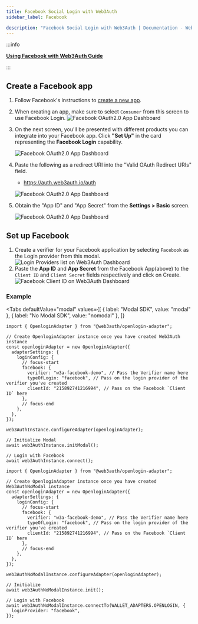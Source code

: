 ```yaml
---
title: Facebook Social Login with Web3Auth
sidebar_label: Facebook

description: "Facebook Social Login with Web3Auth | Documentation - Web3Auth"
---
```



:::info

**[Using Facebook with Web3Auth Guide](/guides/facebook)**

:::

## Create a Facebook app

1. Follow Facebook's instructions to
   [create a new app](https://developers.facebook.com/docs/development/create-an-app).
2. When creating an app, make sure to select `Consumer` from this screen to use Facebook Login.
   ![Facebook OAuth2.0 App Dashboard](/guides/social-providers/facebook/facebook-app.png)

3. On the next screen, you'll be presented with different products you can integrate into your
   Facebook app. Click **"Set Up"** in the card representing the **Facebook Login** capability.

   ![Facebook OAuth2.0 App Dashboard](/guides/social-providers/facebook/facebook-login-setup.png)

4. Paste the following as a redirect URI into the "Valid OAuth Redirect URIs" field.

   - https://auth.web3auth.io/auth

   ![Facebook OAuth2.0 App Dashboard](/guides/social-providers/facebook/facebook-login-settings-oauth.png)

5. Obtain the "App ID" and "App Secret" from the **Settings > Basic** screen.

   ![Facebook OAuth2.0 App Dashboard](/guides/social-providers/facebook/facebook-app-id-secret.png)

## Set up Facebook

1. Create a verifier for your Facebook application by selecting `Facebook` as the Login provider
   from this modal.
   ![Login Providers list on Web3Auth Dashboard](/images/dashboard/create-verifier-google.png)
2. Paste the **App ID** and **App Secret** from the Facebook App(above) to the `Client ID` and
   `Client Secret` fields respectively and click on Create.
   ![Facebook Client ID on Web3Auth Dashboard](/images/dashboard/create-verifier-facebook.png)

### Example

<Tabs
defaultValue="modal"
values={[
  { label: "Modal SDK", value: "modal" },
  { label: "No Modal SDK", value: "nomodal" },
]}
>
<TabItem value="modal">

```tsx
import { OpenloginAdapter } from "@web3auth/openlogin-adapter";

// Create OpenloginAdapter instance once you have created Web3Auth instance
const openloginAdapter = new OpenloginAdapter({
  adapterSettings: {
    loginConfig: {
      // focus-start
      facebook: {
        verifier: "w3a-facebook-demo", // Pass the Verifier name here
        typeOfLogin: "facebook", // Pass on the login provider of the verifier you've created
        clientId: "215892741216994", // Pass on the Facebook `Client ID` here
      },
      // focus-end
    },
  },
});

web3AuthInstance.configureAdapter(openloginAdapter);

// Initialize Modal
await web3AuthInstance.initModal();

// Login with Facebook
await web3AuthInstance.connect();
```

</TabItem>

<TabItem value="nomodal">

```tsx
import { OpenloginAdapter } from "@web3auth/openlogin-adapter";

// Create OpenloginAdapter instance once you have created Web3AuthNoModal instance
const openloginAdapter = new OpenloginAdapter({
  adapterSettings: {
    loginConfig: {
      // focus-start
      facebook: {
        verifier: "w3a-facebook-demo", // Pass the Verifier name here
        typeOfLogin: "facebook", // Pass on the login provider of the verifier you've created
        clientId: "215892741216994", // Pass on the Facebook `Client ID` here
      },
      // focus-end
    },
  },
});

web3AuthNoModalInstance.configureAdapter(openloginAdapter);

// Initialize
await web3AuthNoModalInstance.init();

// Login with Facebook
await web3AuthNoModalInstance.connectTo(WALLET_ADAPTERS.OPENLOGIN, {
  loginProvider: "facebook",
});
```

</TabItem>
</Tabs>
